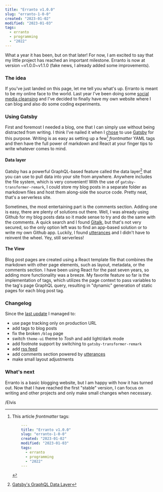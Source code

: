 ```yaml
---
title: "Erranto v1.0.0"
slug: "erranto-1-0-0"
created: "2023-01-02"
modified: "2023-01-03"
tags:
  - erranto
  - programming
  - "2022"
---
```


What a year it has been, but on that later! For now, I am excited to say that
my little project has reached an important milestone. Erranto is now at version
~v1.0.0~v1.1.0 (fake news, I already added some improvements).

### The idea

If you've just landed on this page, let me tell you what's up. Erranto is meant to
be my online face to the world. Last year I've been doing some [social media cleansing](/blog/social-media-cleansing)
and I've decided to finally have my own website where I can blog and also do some coding
experiments.

### Using Gatsby

First and foremost I needed a blog, one that I can simply use without being distracted
from writing. I think I've nailed it when I [chose](/blog/so-far-so-good) to use [Gatsby](https://www.gatsbyjs.com/)
for this purpose. Writing is as easy as setting up a few[^1] _frontmatter_ YAML tags and then
have the full power of markdown and React at your finger tips to write whatever comes to mind.

#### Data layer

Gatsby has a powerful GraphQL-based feature called the data layer[^2] that you can use to pull
data into your site from anywhere. Anywhere includes the file system, which is very convenient!
With the use of `gatsby-transformer-remark`, I could store my blog posts in a separate folder as
markdown files and host them along-side the source code. Pretty neat, that's a serverless site.

Sometimes, the most entertaining part is the comments section. Adding one is easy, there are
plenty of solutions out there. Well, I was already using Github for my blog posts data so it
made sense to try and do the same with the comments. A quick search and I found [Gitalk](https://github.com/gitalk/gitalk), but that's not very secured, so the only option left was to find an app-based solution or to write my
own Github app. Luckily, I found [utterances](https://utteranc.es/) and I didn't have to reinvent the wheel.
Yey, still serverless!

#### The View

Blog post pages are created using a React template file that combines the markdown with other page elements,
such as layout, metadata, or the comments section. I have been using React for the past seven years, so adding
more functionality was a breeze. My favorite feature so far is the implementation of tags, which utilizes the
page context to pass variables to the tag's page GraphQL query, resulting in "dynamic" generation of static pages
for each blog post tag.

### Changelog

Since the [last update](/blog/so-far-so-good) I managed to:

- use page tracking only on production URL
- add tags to blog posts
- fix the broken `/blog` page
- switch `theme-ui` theme to _Tosh_ and add light/dark mode
- add footnote support by switching to `gatsby-transformer-remark`
- add [rss feed](/rss.xml)
- add comments section powered by [utterances](https://utteranc.es/)
- make small layout adjustments

### What's next

Erranto is a basic blogging website, but I am happy with how it has turned out. Now that I have reached the
first "stable" version, I can focus on writing and other projects and only make small changes when necessary.

/Elvis

[^1]: This article _frontmatter_ tags:

    ```YAML
        ---
        title: "Erranto v1.0.0"
        slug: "erranto-1-0-0"
        created: "2023-01-02"
        modified: "2023-01-03"
        tags:
          - erranto
          - programming
          - "2022"
        ---
    ```

[^2]: [Gatsby's GraphQL Data Layer](https://www.gatsbyjs.com/docs/reference/graphql-data-layer/)
